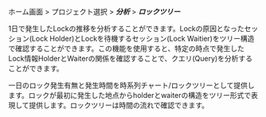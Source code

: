 ホーム画面 > プロジェクト選択 > **_分析_** > **_ロックツリー_**

<InDoc product='cubrid,postgreslq,postgresql-v1,oracle'>

1日で発生したLockの推移を分析することができます。Lockの原因となったセッション(Lock Holder)とLockを待機するセッション(Lock Waitier)をツリー構造で確認することができます。この機能を使用すると、特定の時点で発生したLock情報HolderとWaiterの関係を確認することで、クエリ(Query)を分析することができます。

</InDoc>

<Xclude product='cubrid,postgreslq,postgresql-v1,oracle'>

一日のロック発生有無と発生時間を時系列チャート/ロックツリーとして提供します。ロックが最初に発生した地点からholderとwaiterの構造をツリー形式で表現して提供します。ロックツリーは時間の流れで確認できます。

</Xclude>
